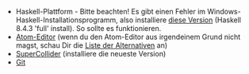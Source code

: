 * Haskell-Plattform - Bitte beachten! Es gibt einen Fehler im Windows-Haskell-Installationsprogramm, also installiere [https://www.haskell.org/platform/download/8.4.3/HaskellPlatform-8.4.3-full-x86_64-setup.exe diese Version] (Haskell 8.4.3 'full' install). So sollte es funktionieren.
* [https://atom.io/ Atom-Editor] (wenn du den Atom-Editor aus irgendeinem Grund nicht magst, schau Dir die [[List of tidal editors|Liste der Alternativen]] an)
* [http://supercollider.github.io/download SuperCollider] (installiere die neueste Version)
* [https://git-scm.com/ Git]
